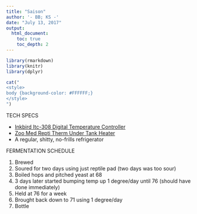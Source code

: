 ```yaml
---
title: "Saison"
author: '- BB; KS -'
date: "July 13, 2017"
output:
  html_document:
    toc: true
    toc_depth: 2
---
```


```r
library(rmarkdown)
library(knitr)
library(dplyr)
```

```r
cat("
<style>
body {background-color: #FFFFFF;}
</style>
")
```

TECH SPECS

* [Inkbird Itc-308 Digital Temperature Controller](https://www.amazon.com/gp/product/B011296704/ref=oh_aui_detailpage_o03_s00?ie=UTF8&psc=1)
* [Zoo Med Repti Therm Under Tank Heater](https://www.amazon.com/gp/product/B0002AQCLO/ref=as_li_tl?ie=UTF8&camp=1789&creative=390957&creativeASIN=B0002AQCL4&linkCode=as2&tag=birdingninja-20&linkId=KD3LQQCUIAKX4GWM&th=1)
* A regular, shitty, no-frills refrigerator

FERMENTATION SCHEDULE

1. Brewed
2. Soured for two days using just reptile pad (two days was too sour)
3. Boiled hops and pitched yeast at 68
4. 3 days later started bumping temp up 1 degree/day until 76 (should have done immediately)
5. Held at 76 for a week 
6. Brought back down to 71 using 1 degree/day
7. Bottle